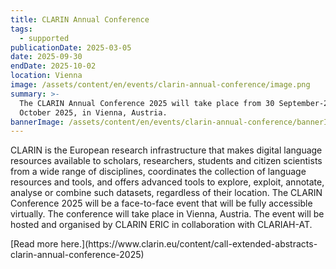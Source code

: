 ```yaml
---
title: CLARIN Annual Conference
tags:
  - supported
publicationDate: 2025-03-05
date: 2025-09-30
endDate: 2025-10-02
location: Vienna
image: /assets/content/en/events/clarin-annual-conference/image.png
summary: >-
  The CLARIN Annual Conference 2025 will take place from 30 September-2nd
  October 2025, in Vienna, Austria. 
bannerImage: /assets/content/en/events/clarin-annual-conference/bannerImage.png
---
```

CLARIN is the European research infrastructure that makes digital language resources available to scholars, researchers, students and citizen scientists from a wide range of disciplines, coordinates the collection of language resources and tools, and offers advanced tools to explore, exploit, annotate, analyse or combine such datasets, regardless of their location. The CLARIN Conference 2025 will be a face-to-face event that will be fully accessible virtually. The conference will take place in Vienna, Austria. The event will be hosted and organised by CLARIN ERIC in collaboration with CLARIAH-AT.&#x20;

<Link link={{"discriminant":"external"}}>[Read more here.](https://www.clarin.eu/content/call-extended-abstracts-clarin-annual-conference-2025)</Link>&#x20;
